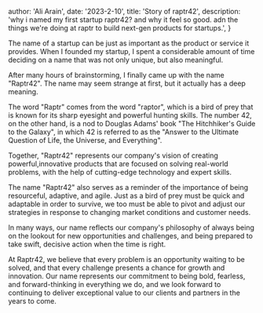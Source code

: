 
  author: 'Ali Arain',
  date: '2023-2-10',
  title: 'Story of raptr42',
  description:
    'why i named my first startup raptr42? and why it feel so good. adn the things we're doing at raptr to build next-gen products for startups.',
}



The name of a startup can be just as important as the product or service it provides. When I founded my startup, I spent a considerable amount of time deciding on a name that was not only unique, but also meaningful.

After many hours of brainstorming, I finally came up with the name "Raptr42". The name may seem strange at first, but it actually has a deep meaning.

The word "Raptr" comes from the word "raptor", which is a bird of prey that is known for its sharp eyesight and powerful hunting skills. The number 42, on the other hand, is a nod to Douglas Adams' book "The Hitchhiker's Guide to the Galaxy", in which 42 is referred to as the "Answer to the Ultimate Question of Life, the Universe, and Everything".

Together, "Raptr42" represents our company's vision of creating powerful,innovative products that are focused on solving real-world problems, with the help of cutting-edge technology and expert skills.

The name "Raptr42" also serves as a reminder of the importance of being resourceful, adaptive, and agile. Just as a bird of prey must be quick and adaptable in order to survive, we too must be able to pivot and adjust our strategies in response to changing market conditions and customer needs.

In many ways, our name reflects our company's philosophy of always being on the lookout for new opportunities and challenges, and being prepared to take swift, decisive action when the time is right.

At Raptr42, we believe that every problem is an opportunity waiting to be solved, and that every challenge presents a chance for growth and innovation. Our name represents our commitment to being bold, fearless, and forward-thinking in everything we do, and we look forward to continuing to deliver
exceptional value to our clients and partners in the years to come.